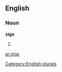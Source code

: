 ==English==

===Noun===
'''zigs'''

# {{plural of|[[zig]]}}

[[Category:English plurals]]

[[ar:zigs]]